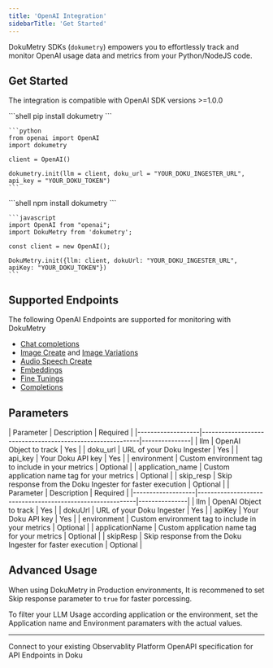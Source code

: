```yaml
---
title: 'OpenAI Integration'
sidebarTitle: 'Get Started'
---
```


DokuMetry SDKs (`dokumetry`) empowers you to effortlessly track and monitor OpenAI usage data and metrics from your Python/NodeJS code. 

## Get Started 

The integration is compatible with OpenAI SDK versions >=1.0.0

<Tabs>
  <Tab title="Python">
    ```shell
    pip install dokumetry
    ```

    ```python
    from openai import OpenAI
    import dokumetry

    client = OpenAI()

    dokumetry.init(llm = client, doku_url = "YOUR_DOKU_INGESTER_URL", api_key = "YOUR_DOKU_TOKEN")
    ```
  </Tab>
  <Tab title="Javascript">
    ```shell
    npm install dokumetry
    ```

    ```javascript
    import OpenAI from "openai";
    import DokuMetry from 'dokumetry';

    const client = new OpenAI();

    DokuMetry.init({llm: client, dokuUrl: "YOUR_DOKU_INGESTER_URL", apiKey: "YOUR_DOKU_TOKEN"})
    ```
  </Tab>
</Tabs>

## Supported Endpoints

The following OpenAI Endpoints are supported for monitoring with DokuMetry

- [Chat completions](/latest/integrations/openai/examples/chat)
- [Image Create](/latest/integrations/openai/examples/image#create-image) and [Image Variations](/latest/integrations/openai/examples/image#create-image-variation)
- [Audio Speech Create](/latest/integrations/openai/examples/audio)
- [Embeddings](/latest/integrations/openai/examples/embeddings)
- [Fine Tunings](/latest/integrations/openai/examples/fine-tuning)
- [Completions](/latest/integrations/openai/examples/completions)

## Parameters

<Tabs>
  <Tab title="Python">
  | Parameter         | Description                                               | Required      |
  |-------------------|-----------------------------------------------------------|---------------|
  | llm               | OpenAI Object to track                                    | Yes           |
  | doku_url          | URL of your Doku Ingester                                 | Yes           |
  | api_key           | Your Doku API key                                         | Yes           |
  | environment       | Custom environment tag to include in your metrics         | Optional      |
  | application_name  | Custom application name tag for your metrics              | Optional      |
  | skip_resp         | Skip response from the Doku Ingester for faster execution | Optional      |
  </Tab>
  <Tab title="NodeJS">
  | Parameter         | Description                                               | Required      |
  |-------------------|-----------------------------------------------------------|---------------|
  | llm               | OpenAI Object to track                                    | Yes           |
  | dokuUrl           | URL of your Doku Ingester                                 | Yes           |
  | apiKey            | Your Doku API key                                         | Yes           |
  | environment       | Custom environment tag to include in your metrics         | Optional      |
  | applicationName   | Custom application name tag for your metrics              | Optional      |
  | skipResp          | Skip response from the Doku Ingester for faster execution | Optional      |
  </Tab>
</Tabs>

## Advanced Usage
When using DokuMetry in Production environments, It is recommened to set Skip response parameter to `true` for faster porcessing. 

To filter your LLM Usage according application or the environment, set the Application name and Environment paramaters with the actual values.

---

<CardGroup cols={2}>
<Card title="Connections" href="/latest/connections/intro" icon='link'>
Connect to your existing Observablity Platform
</Card>
<Card title="API Refernce" href="/latest/api-reference/introduction" icon='code'>
OpenAPI specification for API Endpoints in Doku 
</Card>
</CardGroup>